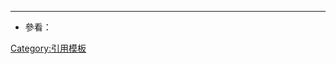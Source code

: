 {{cite journal
| editor1 = [[菲利普·布歇特|Bouchet P.]] 
| editor2 = [[:en:Jean-Pierre Rocroi|Rocroi J.-P.]]
| last1 = Frýda    |first1=J.
| last2 = Hausdorf |first2=B.
| last3 = Ponder   |first3=W. |authorlink3=溫斯頓·旁得
| last4 = Valdés   |first4=Á. 
| last5 = Warén    |first5=A.
| year = 2005
| title = [[布歇特和洛克羅伊的腹足類分類 (2005年)|''Classification and nomenclator of gastropod families'']]
| journal = [[Malacologia]]: International Journal of Malacology
| volume = 47 | issue = 1-2
| publisher = ConchBooks 
| location = [[Hackenheim]], [[德國|Germany]] / [[Ann Arbor]], [[USA]]
| issn = 0076-2997
| pages = 397 pp.
| isbn = 3-925919-72-4
}}<noinclude>
----
* 參看：{{tl|Jörger 2010}}
[[Category:引用模板]]
</noinclude>